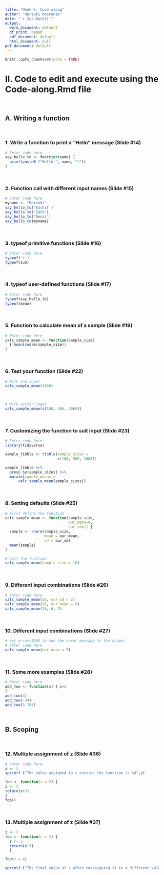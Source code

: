 ```yaml
---
title: "Week-5: Code-along"
author: "Marzuki Nooranas"
date: "`r Sys.Date()`"
output:
  word_document: default
  df_print: paged
  pdf_document: default
  html_document: null
pdf_document: default
---
```


  ```r
knitr::opts_chunk$set(echo = TRUE)
```

# II. Code to edit and execute using the Code-along.Rmd file 
<br>

## A. Writing a function
<br>

### 1. Write a function to print a "Hello" message (Slide #14)

```r
# Enter code here
say_hello_to <- function(name) {
  print(paste0 ("Hello ", name, "!"))
}
```
<br>

### 2. Function call with different input names (Slide #15)

```r
# Enter code here
myname <- "Marzuki"
say_hello_to('Kashif')
say_hello_to('Zach')
say_hello_to('Denis')
say_hello_to(myname)

```
<br>

### 3. typeof primitive functions (Slide #16)

```r
# Enter code here
typeof(`+`)
typeof(sum)
```
<br>

### 4. typeof user-defined functions (Slide #17)

```r
# Enter code here
typeof(say_hello_to)
typeof(mean)
```
<br>

### 5. Function to calculate mean of a sample (Slide #19)

```r
# Enter code here
calc_sample_mean <- function(sample_size) 
  { mean(rnorm(sample_size))
}
```
<br>

### 6. Test your function (Slide #22)

```r
# With one input
calc_sample_mean(1000)
```
<br>
```r
# With vector input
calc_sample_mean(c(100, 300, 3000))
```
<br>

### 7. Customizing the function to suit input (Slide #23)

```r
# Enter code here
library(tidyverse)

sample_tibble <- tibble(sample_sizes =
                        c(100, 300, 3000))

sample_tibble %>% 
  group_by(sample_sizes) %>% 
  mutate(sample_means =
      calc_sample_mean(sample_sizes))
```
<br>

### 8. Setting defaults (Slide #25)

```r
# First define the function
calc_sample_mean <- function(sample_size, 
                             our_mean=0, 
                             our_sd=1) {
  sample <- rnorm(sample_size,
                  mean = our_mean,
                  sd = our_sd)
  mean(sample)
}

# Call the function 
calc_sample_mean(sample_size = 10)
```
<br>

### 9. Different input combinations (Slide #26)

```r
# Enter code here 
calc_sample_mean(10, our_sd = 2)
calc_sample_mean(10, our_mean = 6)
calc_sample_mean(10, 6, 2)
```
<br>

### 10. Different input combinations (Slide #27)

```r
# set error=TRUE to see the error message in the output
# Enter code here 
calc_sample_mean(our_mean = 5)
```
<br>

### 11. Some more examples (Slide #28)

```r
# Enter code here 
add_two <- function(x) { x+2
}
add_two(4)
add_two(-34)
add_two(5.784)
```
<br>

## B. Scoping
<br>

### 12. Multiple assignment of z (Slide #36)

```r
# Enter code here
z <- 1
sprintf ("The value assigned to z outside the function is %d",z)

foo <- function(z = 2) { 
z <- 3
return(z+3)
} 
foo()
```
<br>

### 13. Multiple assignment of z (Slide #37)

```r

z <- 1
foo <- function(z = 2) {
  z <- 3
  return(z+3) 
  }

foo(z = 4)

sprintf ("The final value of z after reassigning it to a different value inside the function is %d",z)
```
<br>